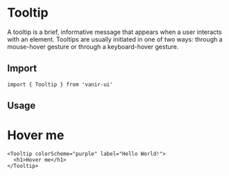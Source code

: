 
# Tooltip

A tooltip is a brief, informative message that appears when a user interacts with an element. Tooltips are usually initiated in one of two ways: through a mouse-hover gesture or through a keyboard-hover gesture.

## Import

```tsx
import { Tooltip } from 'vanir-ui'
```

## Usage

<Example>
  <Tooltip colorScheme="purple" label="Hello World!">
    <h1>Hover me</h1>
  </Tooltip>
</Example>

```tsx
<Tooltip colorScheme="purple" label="Hello World!">
  <h1>Hover me</h1>
</Tooltip>
```
